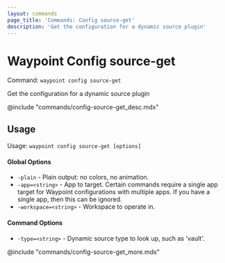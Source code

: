 ```yaml
---
layout: commands
page_title: 'Commands: Config source-get'
description: 'Get the configuration for a dynamic source plugin'
---
```


# Waypoint Config source-get

Command: `waypoint config source-get`

Get the configuration for a dynamic source plugin

@include "commands/config-source-get_desc.mdx"

## Usage

Usage: `waypoint config source-get [options]`

#### Global Options

- `-plain` - Plain output: no colors, no animation.
- `-app=<string>` - App to target. Certain commands require a single app target for Waypoint configurations with multiple apps. If you have a single app, then this can be ignored.
- `-workspace=<string>` - Workspace to operate in.

#### Command Options

- `-type=<string>` - Dynamic source type to look up, such as 'vault'.

@include "commands/config-source-get_more.mdx"
